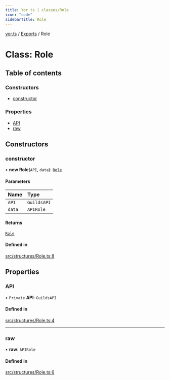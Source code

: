 ```yaml
---
title: Yor.ts | classes/Role
icon: "code"
sidebarTitle: Role
---
```

[yor.ts](../README) / [Exports](../modules) / Role

# Class: Role

## Table of contents

### Constructors

- [constructor](Role#constructor)

### Properties

- [API](Role#api)
- [raw](Role#raw)

## Constructors

### constructor

• **new Role**(`API`, `data`): [`Role`](Role)

#### Parameters

| Name | Type |
| :------ | :------ |
| `API` | `GuildsAPI` |
| `data` | `APIRole` |

#### Returns

[`Role`](Role)

#### Defined in

[src/structures/Role.ts:8](https://github.com/OreOreki/yor.ts/blob/17758ff/src/structures/Role.ts#L8)

## Properties

### API

• `Private` **API**: `GuildsAPI`

#### Defined in

[src/structures/Role.ts:4](https://github.com/OreOreki/yor.ts/blob/17758ff/src/structures/Role.ts#L4)

___

### raw

• **raw**: `APIRole`

#### Defined in

[src/structures/Role.ts:6](https://github.com/OreOreki/yor.ts/blob/17758ff/src/structures/Role.ts#L6)

